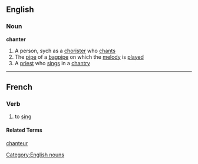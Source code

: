 ==English==
===Noun===
'''chanter'''
#A person, sych as a [[chorister]] who [[chant]]s
#The [[pipe]] of a [[bagpipe]] on which the [[melody]] is [[played]]
#A [[priest]] who [[sing]]s in a [[chantry]]
[[Category:English nouns]]
----
==French==
{{Fr-conj-er|chant|avoir}}
===Verb===
# to [[sing]]
====Related Terms====
[[chanteur]]